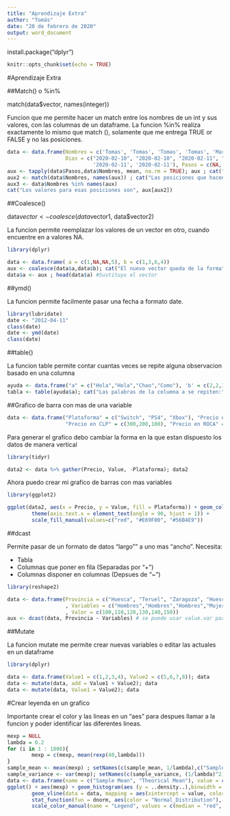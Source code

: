 ```yaml
---
title: "Aprendizaje Extra"
author: "Tomás"
date: "20 de febrero de 2020"
output: word_document
---
```


install.package("dplyr")
```r
knitr::opts_chunk$set(echo = TRUE)
```

#Aprendizaje Extra

##Match() o %in%

match(data$vector, names(integer))

Funcion que me permite hacer un match entre los nombres de un int y sus valores, con las columnas de un dataframe.
La funcion %in% realiza exactamente lo mismo que match (), solamente que me entrega TRUE or FALSE y no las posiciones.

```r
data <- data.frame(Nombres = c('Tomas', 'Tomas', 'Tomas', 'Tomas', 'Martin', 'Martin', 'Martin', 'Martin'),
                   Dias = c("2020-02-10", "2020-02-10", "2020-02-11", "2020-02-11", "2020-02-10", '2020-02-10',
                            '2020-02-11', '2020-02-11'), Pasos = c(NA, 12, 13, 22, NA, 26, 42, 12))
aux <- tapply(data$Pasos,data$Nombres, mean, na.rm = TRUE); aux ; cat("Los names son", names(aux))
aux2 <- match(data$Nombres, names(aux)) ; cat("Las posiciones que hacen match son", aux2)
aux3 <- data$Nombres %in% names(aux)
cat("Los valores para esas posiciones son", aux[aux2])
```

##Coalesce()

data$vector <- coalesce(data$vector1, data$vector2)

La funcion permite reemplazar los valores de un vector en otro, cuando encuentre en a valores NA.

```r
library(dplyr)
```

```r
data <- data.frame( a = c(1,NA,NA,5), b = c(1,3,6,4))
aux <- coalesce(data$a,data$b); cat("El nuevo vector queda de la forma", aux)
data$a <- aux ; head(data$a) #Sustituyo el vector
```

##ymd()

La funcion permite facilmente pasar una fecha a formato date.

```r
library(lubridate)
date <- "2012-04-11"
class(date)
date <- ymd(date)
class(date)
```

##table()

La funcion table permite contar cuantas veces se repite alguna observacion basado en una columna

```r
ayuda <- data.frame("a" = c("Hola","Hola","Chao","Como"), 'b' = c(2,2,3,4))
tabla <- table(ayuda$a); cat("Las palabras de la columna a se repiten:", names(tabla), tabla)
```

##Grafico de barra con mas de una variable

```r
data <- data.frame("Plataforma" = c("Switch", "PS4", "Xbox"), "Precio en USD" = c(200,100,50),
                   "Precio en CLP" = c(300,200,100), "Precio en ROCA" = c(20,10,5)); data
```

Para generar el grafico debo cambiar la forma en la que estan dispuesto los datos de manera vertical

```r
library(tidyr)
```
```r
data2 <- data %>% gather(Precio, Value, -Plataforma); data2
```

Ahora puedo crear mi grafico de barras con mas variables

```r
library(ggplot2)
```
```r
ggplot(data2, aes(x = Precio, y = Value, fill = Plataforma)) + geom_col(position = "dodge") + 
        theme(axis.text.x = element_text(angle = 90, hjust = 1)) +
        scale_fill_manual(values=c("red", "#E69F00", "#56B4E9"))
```

##dcast

Permite pasar de un formato de datos "largo"" a uno mas "ancho". Necesita:

* Tabla
* Columnas que poner en fila (Separadas por "+")
* Columnas disponer en columnas (Depsues de "~")

```r
library(reshape2)
```

```r
data <- data.frame(Provincia = c("Huesca", "Teruel", "Zaragoza", "Huesca", "Teruel", "Zaragoza")
                   , Variables = c("Hombres","Hombres","Hombres","Mujeres","Mujeres","Mujeres")
                   , Valor = c(100,110,120,130,140,150))
aux <- dcast(data, Provincia ~ Variables) # se puede usar value.var para hacer "override"
```

##Mutate

La funcion mutate me permite crear nuevas variables o editar las actuales en un dataframe

```r
library(dplyr)
```

```r
data <- data.frame(Value1 = c(1,2,3,4), Value2 = c(5,6,7,8)); data
data <- mutate(data, add = Value1 + Value2); data
data <- mutate(data, Value1 = Value2); data
```

#Crear leyenda en un grafico

Importante crear el color y las lineas en un "aes" para despues llamar a la funcion y poder identificar las diferentes lineas.

```r
mexp = NULL
lambda = 0.2
for (i in 1 : 1000){
        mexp = c(mexp, mean(rexp(40,lambda)))
}
sample_mean <- mean(mexp) ; setNames(c(sample_mean, 1/lambda),c("Sample Mean", "Theorical Mean"))
sample_variance <- var(mexp); setNames(c(sample_variance, (1/lambda)^2),c("Sample Variance", "Theorical Variance"))
data <- data.frame(name = c("Sample Mean", "Theorical Mean"), value = c(sample_mean, 1/lambda))
ggplot() + aes(mexp) + geom_histogram(aes (y = ..density..),binwidth = 0.1, fill = "dodgerblue", color = "White") + 
        geom_vline(data = data, mapping = aes(xintercept = value, color = c("mean", "median")), linetype = "dashed", size = 1) +
        stat_function(fun = dnorm, aes(color = "Normal_Distribution"), args = list(mean = mean(mexp), sd = sd(mexp)), size = 1) +
        scale_color_manual(name = "Legend", values = c(median = "red", mean = "black", Normal_Distribution = "green"))
```